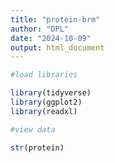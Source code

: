 ```yaml
---
title: "protein-brm"
author: "DPL"
date: "2024-10-09"
output: html_document
---
```


```r

#load libraries

library(tidyverse)
library(ggplot2)
library(readxl)

#view data

str(protein)

```

